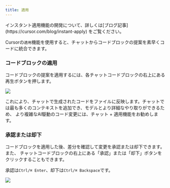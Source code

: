 ```yaml
---
title: 適用
---
```


<Info>
インスタント適用機能の開発について、詳しくは[ブログ記事](https://cursor.com/blog/instant-apply) をご覧ください。
</Info>

Cursorの`適用`機能を使用すると、チャットからコードブロックの提案を素早くコードに統合できます。

### コードブロックの適用

コードブロックの提案を適用するには、各チャットコードブロックの右上にある再生ボタンを押します。

<Frame>
<img src="/images/chat/apply.png" />
</Frame>

これにより、チャットで生成されたコードをファイルに反映します。チャットでは最も多くのコンテキストを追加でき、モデルとより詳細なやり取りができるため、
より複雑なAI駆動のコード変更には、チャット + 適用機能をお勧めします。

### 承認または却下

コードブロックを適用した後、差分を確認して変更を承認または却下できます。また、
チャットコードブロックの右上にある「承認」または「却下」ボタンをクリックすることもできます。

承認は`Ctrl/⌘ Enter`、却下は`Ctrl/⌘ Backspace`です。

<Frame>
<img src="/images/chat/accept-apply.png" />
</Frame>
